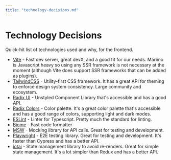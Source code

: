 ```yaml
---
title: "technology-decisions.md"
---
```


# Technology Decisions

Quick-hit list of technologies used and why, for the frontend.

- [Vite](https://vitejs.dev/) - Fast dev server, great devX, and a good fit for our needs. Marimo is Javascript heavy so using any SSR framework is not necessary at the moment (although Vite does support SSR frameworks that can be added as plugins).
- [TailwindCSS](https://tailwindcss.com/) - Utility-first CSS framework. It has a great API for theming to enforce design system consistency. Large community and ecosystem.
- [Radix UI](https://www.radix-ui.com/) - Unstyled Component Library that's accessible and has a good API.
- [Radix Colors](https://www.radix-ui.com/colors) - Color palette. It's a great color palette that's accessible and has a good range of colors, supporting light and dark modes.
- [ESLint](https://eslint.org/) - Linter for Typescript. Pretty much the standard for linting.
- [Biome](https://biomejs.dev/) - Fast code formatter
- [MSW](https://mswjs.io/) - Mocking library for API calls. Great for testing and development.
- [Playwright](https://playwright.dev/) - E2E testing library. Great for testing and development. It's faster than Cypress and has a better API.
- [jotai](https://jotai.org/) - State management library to avoid re-renders. Great for simple state management. It's a lot simpler than Redux and has a better API.
